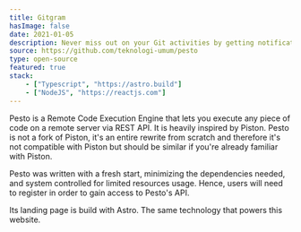 ```yaml
---
title: Gitgram
hasImage: false
date: 2021-01-05
description: Never miss out on your Git activities by getting notifications on your Telegram.
source: https://github.com/teknologi-umum/pesto
type: open-source
featured: true
stack:
    - ["Typescript", "https://astro.build"]
    - ["NodeJS", "https://reactjs.com"]
---
```


Pesto is a Remote Code Execution Engine that lets you execute any piece of code on a remote server via REST API.
It is heavily inspired by Piston. Pesto is not a fork of Piston, it's an entire rewrite from scratch and therefore
it's not compatible with Piston but should be similar if you're already familiar with Piston.

Pesto was written with a fresh start, minimizing the dependencies needed, and system controlled for limited resources usage.
Hence, users will need to register in order to gain access to Pesto's API.

Its landing page is build with Astro. The same technology that powers this website.
